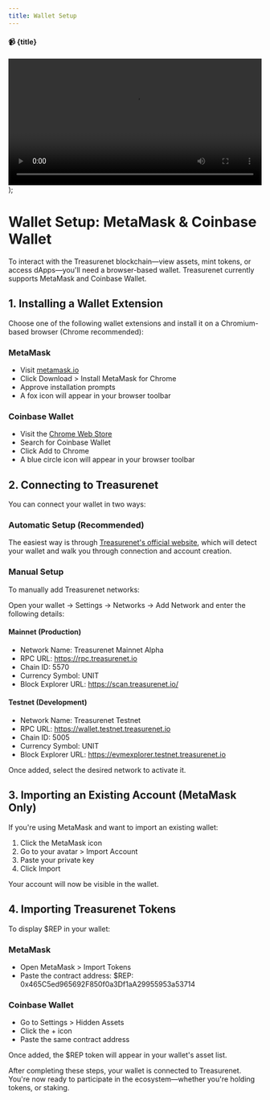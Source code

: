 ```yaml
---
title: Wallet Setup
---
```


  <div style={{ margin: '20px 0' }}>
    <h4 style={{ color: '#1976d2', marginBottom: '10px' }}>📹 {title}</h4>
    <video controls width="100%" style={{ maxWidth: '600px', borderRadius: '8px' }}>
      <source src={src} type="video/mp4" />
      您的浏览器不支持视频播放。
    </video>
  </div>
);

# Wallet Setup: MetaMask & Coinbase Wallet

To interact with the Treasurenet blockchain—view assets, mint tokens, or access dApps—you'll need a browser-based wallet. Treasurenet currently supports MetaMask and Coinbase Wallet.

## 1. Installing a Wallet Extension

Choose one of the following wallet extensions and install it on a Chromium-based browser (Chrome recommended):

### MetaMask

<VideoPlayer src="/img/video/DownloadMetaMask.mp4" title="Video Tutorial: How to Download MetaMask" />

* Visit [metamask.io](https://metamask.io/)
* Click Download > Install MetaMask for Chrome
* Approve installation prompts
* A fox icon will appear in your browser toolbar

### Coinbase Wallet

<VideoPlayer src="/img/video/DownloadCoinbase.mp4" title="Video Tutorial: How to Download Coinbase Wallet" />

* Visit the [Chrome Web Store](https://chromewebstore.google.com/)
* Search for Coinbase Wallet
* Click Add to Chrome
* A blue circle icon will appear in your browser toolbar

## 2. Connecting to Treasurenet

You can connect your wallet in two ways:

### Automatic Setup (Recommended)

The easiest way is through [Treasurenet's official website](https://wallet.treasurenet.io), which will detect your wallet and walk you through connection and account creation.

<VideoPlayer src="/img/video/ConnectToTreasurenet.mp4" title="Video Tutorial: How to Connect to Treasurenet" />

### Manual Setup

To manually add Treasurenet networks:

Open your wallet → Settings → Networks → Add Network and enter the following details:

#### Mainnet (Production)

* Network Name: Treasurenet Mainnet Alpha
* RPC URL: https://rpc.treasurenet.io
* Chain ID: 5570
* Currency Symbol: UNIT
* Block Explorer URL: https://scan.treasurenet.io/

#### Testnet (Development)

* Network Name: Treasurenet Testnet
* RPC URL: https://wallet.testnet.treasurenet.io
* Chain ID: 5005
* Currency Symbol: UNIT
* Block Explorer URL: https://evmexplorer.testnet.treasurenet.io

Once added, select the desired network to activate it.

## 3. Importing an Existing Account (MetaMask Only)

If you're using MetaMask and want to import an existing wallet:

<VideoPlayer src="/img/video/ImportMetaMaskAccount.mp4" title="Video Tutorial: How to Import MetaMask Account" />

1. Click the MetaMask icon
2. Go to your avatar > Import Account
3. Paste your private key
4. Click Import

Your account will now be visible in the wallet.

## 4. Importing Treasurenet Tokens

To display $REP in your wallet:

<VideoPlayer src="/img/video/ImportREP.mp4" title="Video Tutorial: How to Import REP Token" />

### MetaMask

* Open MetaMask > Import Tokens
* Paste the contract address: $REP: 0x465C5ed965692F850f0a3Df1aA29955953a53714

### Coinbase Wallet

* Go to Settings > Hidden Assets
* Click the + icon
* Paste the same contract address

Once added, the $REP token will appear in your wallet's asset list.

After completing these steps, your wallet is connected to Treasurenet. You're now ready to participate in the ecosystem—whether you're holding tokens, or staking.